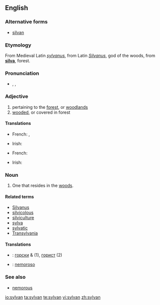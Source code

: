 ==English==

===Alternative forms===
* [[silvan]]

===Etymology===
From Medieval Latin ''[[sylvanus]]'', from Latin ''[[Silvanus]]'', god of the woods, from '''[[silva]]''', forest.

===Pronunciation===
* {{enPR|sĭl'vən}}, {{IPA|/ˈsɪlvən/}}, {{SAMPA|/"sIlv@n/}}

===Adjective===
{{en-adj}}

# pertaining to the [[forest]], or [[woodland]]s
# [[wooded]], or covered in forest

====Translations====
{{trans-top|pertaining to the forest}}
* French: {{t|fr|sylvain}}, {{t|fr|sylvestre|m|f}}
{{trans-mid}}
* Irish: {{t-|ga|coillteach|xs=Irish}}
{{trans-bottom}}

{{trans-top|wooded}}
* French: {{t|fr|sylvestre|m|f}}
{{trans-mid}}
* Irish: {{t-|ga|coillteach|xs=Irish}}
{{trans-bottom}}

===Noun===
{{en-noun}}

# One that resides in the [[woods]].

====Related terms====
* [[Silvanus]]
* [[silvicolous]]
* [[silviculture]]
* [[sylva]]
* [[sylvatic]]
* [[Transylvania]]

====Translations====
{{checktrans-top}}
* {{ttbc|Bulgarian}}: [[горски]] {{m}} & {{p}} (1), [[горист]] {{m}} (2)
{{trans-mid}}
* {{ttbc|Spanish}}: [[nemoroso]]
{{trans-bottom}}

===See also===
* [[nemorous]]

[[io:sylvan]]
[[ta:sylvan]]
[[te:sylvan]]
[[vi:sylvan]]
[[zh:sylvan]]